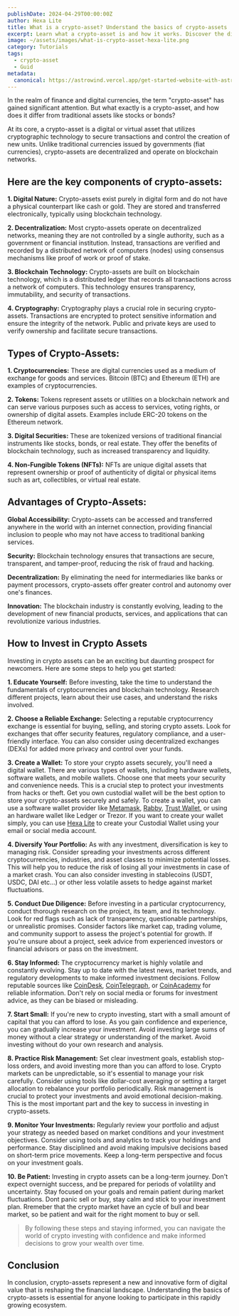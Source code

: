 ```yaml
---
publishDate: 2024-04-29T00:00:00Z
author: Hexa Lite
title: What is a crypto-asset? Understand the basics of crypto-assets
excerpt: Learn what a crypto-asset is and how it works. Discover the different types of crypto-assets and how to invest in them.
image: ~/assets/images/what-is-crypto-asset-hexa-lite.png
category: Tutorials
tags:
  - crypto-asset
  - Guid
metadata:
  canonical: https://astrowind.vercel.app/get-started-website-with-astro-tailwind-css
---
```


In the realm of finance and digital currencies, the term "crypto-asset" has gained significant attention. But what exactly is a crypto-asset, and how does it differ from traditional assets like stocks or bonds?

At its core, a crypto-asset is a digital or virtual asset that utilizes cryptographic technology to secure transactions and control the creation of new units. Unlike traditional currencies issued by governments (fiat currencies), crypto-assets are decentralized and operate on blockchain networks.

## Here are the key components of crypto-assets:

**1. Digital Nature:** Crypto-assets exist purely in digital form and do not have a physical counterpart like cash or gold. They are stored and transferred electronically, typically using blockchain technology.

**2. Decentralization:** Most crypto-assets operate on decentralized networks, meaning they are not controlled by a single authority, such as a government or financial institution. Instead, transactions are verified and recorded by a distributed network of computers (nodes) using consensus mechanisms like proof of work or proof of stake.

**3. Blockchain Technology:** Crypto-assets are built on blockchain technology, which is a distributed ledger that records all transactions across a network of computers. This technology ensures transparency, immutability, and security of transactions.

**4. Cryptography:** Cryptography plays a crucial role in securing crypto-assets. Transactions are encrypted to protect sensitive information and ensure the integrity of the network. Public and private keys are used to verify ownership and facilitate secure transactions.

## Types of Crypto-Assets:

**1. Cryptocurrencies:** These are digital currencies used as a medium of exchange for goods and services. Bitcoin (BTC) and Ethereum (ETH) are examples of cryptocurrencies.

**2. Tokens:** Tokens represent assets or utilities on a blockchain network and can serve various purposes such as access to services, voting rights, or ownership of digital assets. Examples include ERC-20 tokens on the Ethereum network.

**3. Digital Securities:** These are tokenized versions of traditional financial instruments like stocks, bonds, or real estate. They offer the benefits of blockchain technology, such as increased transparency and liquidity.

**4. Non-Fungible Tokens (NFTs):** NFTs are unique digital assets that represent ownership or proof of authenticity of digital or physical items such as art, collectibles, or virtual real estate.

## Advantages of Crypto-Assets:

**Global Accessibility:** Crypto-assets can be accessed and transferred anywhere in the world with an internet connection, providing financial inclusion to people who may not have access to traditional banking services.

**Security:** Blockchain technology ensures that transactions are secure, transparent, and tamper-proof, reducing the risk of fraud and hacking.

**Decentralization:** By eliminating the need for intermediaries like banks or payment processors, crypto-assets offer greater control and autonomy over one's finances.

**Innovation:** The blockchain industry is constantly evolving, leading to the development of new financial products, services, and applications that can revolutionize various industries.

## How to Invest in Crypto Assets

Investing in crypto assets can be an exciting but daunting prospect for newcomers. Here are some steps to help you get started:

**1. Educate Yourself:** Before investing, take the time to understand the fundamentals of cryptocurrencies and blockchain technology. Research different projects, learn about their use cases, and understand the risks involved.

**2. Choose a Reliable Exchange:** Selecting a reputable cryptocurrency exchange is essential for buying, selling, and storing crypto assets. Look for exchanges that offer security features, regulatory compliance, and a user-friendly interface. You can also consider using decentralized exchanges (DEXs) for added more privacy and control over your funds.

**3. Create a Wallet:** To store your crypto assets securely, you'll need a digital wallet. There are various types of wallets, including hardware wallets, software wallets, and mobile wallets. Choose one that meets your security and convenience needs. This is a crucial step to protect your investments from hacks or theft. Get you own custodial wallet will be the best option to store your crypto-assets securely and safely. To create a wallet, you can use a software wallet provider like <a href="https://metamask.io/" target="_blank" rel="noopener" title="Metamask website">Metamask</a>, <a href="https://rabby.io/" target="_blank" rel="noopener" title="Rabby website">Rabby</a>, <a href="https://trustwallet.com/" target="_blank" rel="noopener" title="Trust Wallet website">Trust Wallet</a>, or using an hardware wallet like Ledger or Trezor. If you want to create your wallet simply, you can use <a href="https://app.hexa-lite.io/" target="_blank" title="Hexa Lite dApp">Hexa Lite</a> to create your Custodial Wallet using your email or social media account.

**4. Diversify Your Portfolio:** As with any investment, diversification is key to managing risk. Consider spreading your investments across different cryptocurrencies, industries, and asset classes to minimize potential losses. This will help you to reduce the risk of losing all your investments in case of a market crash. You can also consider investing in stablecoins (USDT, USDC, DAI etc...) or other less volatile assets to hedge against market fluctuations. 

**5. Conduct Due Diligence:** Before investing in a particular cryptocurrency, conduct thorough research on the project, its team, and its technology. Look for red flags such as lack of transparency, questionable partnerships, or unrealistic promises. Consider factors like market cap, trading volume, and community support to assess the project's potential for growth. If you're unsure about a project, seek advice from experienced investors or financial advisors or pass on the investment.

**6. Stay Informed:** The cryptocurrency market is highly volatile and constantly evolving. Stay up to date with the latest news, market trends, and regulatory developments to make informed investment decisions. Follow reputable sources like <a href="https://www.coindesk.com/" target="_blank" rel="noopener" title="CoinDesk website">CoinDesk</a>, <a href="https://fr.cointelegraph.com/" target="_blank" rel="noopener" >CoinTelegraph</a>, or <a href="https://coinacademy.fr/" target="_blank" rel="noopener" >CoinAcademy</a> for reliable information. Don't rely on social media or forums for investment advice, as they can be biased or misleading. 

**7. Start Small:** If you're new to crypto investing, start with a small amount of capital that you can afford to lose. As you gain confidence and experience, you can gradually increase your investment. Avoid investing large sums of money without a clear strategy or understanding of the market. Avoid investing without do your own research and analysis.

**8. Practice Risk Management:** Set clear investment goals, establish stop-loss orders, and avoid investing more than you can afford to lose. Crypto markets can be unpredictable, so it's essential to manage your risk carefully. Consider using tools like dollar-cost averaging or setting a target allocation to rebalance your portfolio periodically. Risk management is crucial to protect your investments and avoid emotional decision-making. This is the most important part and the key to success in investing in crypto-assets.

**9. Monitor Your Investments:** Regularly review your portfolio and adjust your strategy as needed based on market conditions and your investment objectives. Consider using tools and analytics to track your holdings and performance. Stay disciplined and avoid making impulsive decisions based on short-term price movements. Keep a long-term perspective and focus on your investment goals.

**10. Be Patient:** Investing in crypto assets can be a long-term journey. Don't expect overnight success, and be prepared for periods of volatility and uncertainty. Stay focused on your goals and remain patient during market fluctuations. Dont panic sell or buy, stay calm and stick to your investment plan. Rremeber that the crypto market have an cycle of bull and bear market, so be patient and wait for the right moment to buy or sell. 

> By following these steps and staying informed, you can navigate the world of crypto investing with confidence and make informed decisions to grow your wealth over time.

## Conclusion

In conclusion, crypto-assets represent a new and innovative form of digital value that is reshaping the financial landscape. Understanding the basics of crypto-assets is essential for anyone looking to participate in this rapidly growing ecosystem.